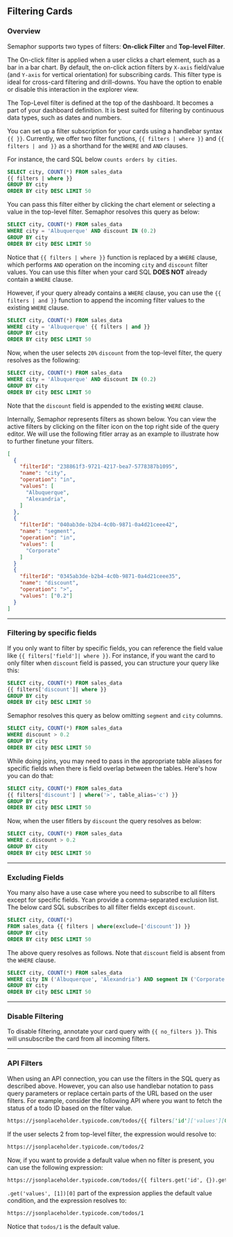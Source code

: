 ## Filtering Cards

### Overview

Semaphor supports two types of filters: **On-click Filter** and **Top-level Filter**.

The On-click filter is applied when a user clicks a chart element, such as a bar in a bar chart. By default, the on-click action filters by `X-axis` field/value (and `Y-axis` for vertical orientation) for subscribing cards. This filter type is ideal for cross-card filtering and drill-downs. You have the option to enable or disable this interaction in the explorer view.

The Top-Level filter is defined at the top of the dashboard. It becomes a part of your dashboard definition. It is best suited for filtering by continuous data types, such as dates and numbers.

You can set up a filter subscription for your cards using a handlebar syntax `{{ }}`. Currently, we offer two filter functions, `{{ filters | where }}` and `{{ filters | and }}` as a shorthand for the `WHERE` and `AND` clauses.

For instance, the card SQL below `counts orders by cities`.

```sql {2} filename="Card SQL"
SELECT city, COUNT(*) FROM sales_data
{{ filters | where }}
GROUP BY city
ORDER BY city DESC LIMIT 50

```

You can pass this filter either by clicking the chart element or selecting a value in the top-level filter. Semaphor resolves this query as below:

```sql {2} filename="Resolved Query"
SELECT city, COUNT(*) FROM sales_data
WHERE city = 'Albuquerque' AND discount IN (0.2)
GROUP BY city
ORDER BY city DESC LIMIT 50
```

Notice that `{{ filters | where }}` function is replaced by a `WHERE` clause, which performs `AND` operation on the incoming `city` and `discount` filter values. You can use this filter when your card SQL **DOES NOT** already contain a `WHERE` clause.

However, if your query already contains a `WHERE` clause, you can use the `{{ filters | and }}` function to append the incoming filter values to the existing `WHERE` clause.

```sql {2} filename="Card SQL"
SELECT city, COUNT(*) FROM sales_data
WHERE city = 'Albuquerque' {{ filters | and }}
GROUP BY city
ORDER BY city DESC LIMIT 50

```

Now, when the user selects `20%` `discount` from the top-level filter, the query resolves as the following:

```sql {2} filename="Resolved Query"
SELECT city, COUNT(*) FROM sales_data
WHERE city = 'Albuquerque' AND discount IN (0.2)
GROUP BY city
ORDER BY city DESC LIMIT 50

```

Note that the `discount` field is appended to the existing `WHERE` clause.

Internally, Semaphor represents filters as shown below. You can view the active filters by clicking on the filter icon on the top right side of the query editor. We will use the following fitler array as an example to illustrate how to further finetune your filters.

```json
[
  {
    "filterId": "238861f3-9721-4217-bea7-5778387b1095",
    "name": "city",
    "operation": "in",
    "values": [
      "Albuquerque",
      "Alexandria",
    ]
  },
  {
    "filterId": "040ab3de-b2b4-4c0b-9871-0a4d21ceee42",
    "name": "segment",
    "operation": "in",
    "values": [
      "Corporate"
    ]
  }
  {
    "filterId": "0345ab3de-b2b4-4c0b-9871-0a4d21ceee35",
    "name": "discount",
    "operation": ">",
    "values": ["0.2"]
  }
]
```

---

### Filtering by specific fields

If you only want to filter by specific fields, you can reference the field value like `{{ filters['field']| where }}`. For instance, if you want the card to only filter when `discount` field is passed, you can structure your query like this:

```sql {2} filename="Card SQL"
SELECT city, COUNT(*) FROM sales_data
{{ filters['discount']| where }}
GROUP BY city
ORDER BY city DESC LIMIT 50

```

Semaphor resolves this query as below omitting `segment` and `city` columns.

```sql {2} filename="Resolved Query"
SELECT city, COUNT(*) FROM sales_data
WHERE discount > 0.2
GROUP BY city
ORDER BY city DESC LIMIT 50

```

While doing joins, you may need to pass in the appropriate table aliases for specific fields when there is field overlap between the tables. Here's how you can do that:

```sql {2} filename="Card SQL"
SELECT city, COUNT(*) FROM sales_data
{{ filters['discount'] | where('>', table_alias='c') }}
GROUP BY city
ORDER BY city DESC LIMIT 50
```

Now, when the user fitlers by `discount` the query resolves as below:

```sql {2} filename="Resolved Query"
SELECT city, COUNT(*) FROM sales_data
WHERE c.discount > 0.2
GROUP BY city
ORDER BY city DESC LIMIT 50
```

---

### Excluding Fields

You many also have a use case where you need to subscribe to all filters except for specific fields. Ycan provide a comma-separated exclusion list. The below card SQL subscribes to all filter fields except `discount`.

```sql {2} filename="Card SQL"
SELECT city, COUNT(*)
FROM sales_data {{ filters | where(exclude=['discount']) }}
GROUP BY city
ORDER BY city DESC LIMIT 50
```

The above query resolves as follows. Note that `discount` field is absent from the `WHERE` clause.

```sql {2} filename="Resolved Query"
SELECT city, COUNT(*) FROM sales_data
WHERE city IN ('Albuquerque', 'Alexandria') AND segment IN ('Corporate')
GROUP BY city
ORDER BY city DESC LIMIT 50
```

---

### Disable Filtering

To disable filtering, annotate your card query with `{{ no_filters }}`. This will unsubscribe the card from all incoming filters.

---

### API Filters

When using an API connection, you can use the filters in the SQL query as described above. However, you can also use handlebar notation to pass query parameters or replace certain parts of the URL based on the user filters. For example, consider the following API where you want to fetch the status of a todo ID based on the filter value.

```markdown filename="API Connection"
https://jsonplaceholder.typicode.com/todos/{{ filters['id']['values'][0] }}
```

If the user selects 2 from top-level filter, the expression would resolve to:

```markdown filename="Filtered API"
https://jsonplaceholder.typicode.com/todos/2
```

Now, if you want to provide a default value when no filter is present, you can use the following expression:

```markdown filename="API Connection"
https://jsonplaceholder.typicode.com/todos/{{ filters.get('id', {}).get('values', [1])[0] }}
```

`.get('values', [1])[0]` part of the expression applies the default value condition, and the expression resolves to:

```markdown filename="Filtered API"
https://jsonplaceholder.typicode.com/todos/1
```

Notice that `todos/1` is the default value.
